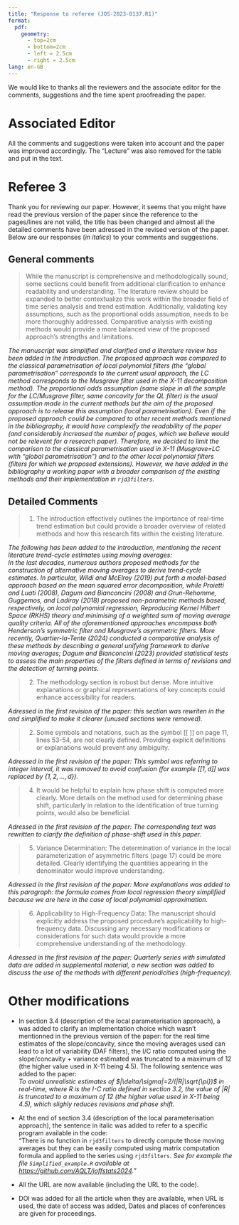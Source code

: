 ```yaml
---
title: "Response to referee (JOS-2023-0137.R1)"
format: 
  pdf:
    geometry:
      - top=2cm
      - bottom=2cm
      - left = 2.5cm
      - right = 2.5cm
lang: en-GB  
---
```


We would like to thanks all the reviewers and the associate editor for the comments, suggestions and the time spent proofreading the paper.

# Associated Editor

All the comments and suggestions were taken into account and the paper was improved accordingly.
The "Lecture" was also removed for the table and put in the text.

# Referee 3

Thank you for reviewing our paper.
However, it seems that you might have read the previous version of the paper since the reference to the pages/lines are not valid, the title has been changed and almost all the detailed comments have been adressed in the revised version of the paper.
Below are our responses (*in italics*) to your comments and suggestions.


## General comments

> While the manuscript is comprehensive and methodologically sound, some sections could benefit from additional clarification to enhance readability and understanding. 
The literature review should be expanded to better contextualize this work within the broader field of time series analysis and trend estimation. 
Additionally, validating key assumptions, such as the proportional odds assumption, needs to be more thoroughly addressed.
Comparative analysis with existing methods would provide a more balanced view of the proposed approach's strengths and limitations.

*The manuscript was simplified and clarified and a literature review has been added in the introduction.*
*The proposed approach was compared to the classical parametrisation of local polynomial filters (the "global parametrisation" corresponds to the current usual approach, the LC method corresponds to the Musgrave filter used in the X-11 decomposition method).*
*The proportional odds assumption (same slope in all the sample for the LC/Musgrave filter, same concavity for the QL filter) is the usual assumption made in the current methods but the aim of the proposed approach is to release this assumption (local parametrisation).*
*Even if the proposed approach could be compared to other recent methods mentioned in the bibliography, it would have complexify the readability of the paper (and considerably increased the number of pages, which we believe would not be relevent for a research paper).*
*Therefore, we decided to limit the comparison to the classical parametrisation used in X-11 (Musgrave=LC with "global parametrisation") and to the other local polynomial filters (filters for which we proposed extensions).*
*However, we have added in the bibliography a working paper with a broader comparison of the existing methods and their implementation in `rjd3filters`.*

## Detailed Comments

> 1. The introduction effectively outlines the importance of real-time trend estimation but could provide a broader overview of related methods and how this research fits within the existing literature.

*The following has been added to the introduction, mentioning the recent literature trend-cycle estimates using moving averages:*\
*In the last decades, numerous authors proposed methods for the construction of alternative moving averages to derive trend-cycle estimates. In particular, Wildi and McElroy (2019) put forth a model-based approach based on the mean squared error decomposition, while Proietti and Luati (2008), Dagum and Bianconcini (2008) and Grun-Rehomme, Guggemos, and Ladiray (2018) proposed non-parametric methods based, respectively, on local polynomial regression, Reproducing Kernel Hilbert Space (RKHS) theory and minimising of a weighted sum of moving average quality criteria. All of the aforementioned approaches encompass both Henderson’s symmetric filter and Musgrave’s asymmetric filters. More recently, Quartier-la-Tente (2024) conducted a comparative analysis of these methods by describing a general unifying framework to derive moving averages; Dagum and Bianconcini (2023) provided statistical tests to assess the main properties of the filters defined in terms of revisions and the detection of turning points.*


> 2. The methodology section is robust but dense. More intuitive explanations or graphical representations of key concepts could enhance accessibility for readers.

*Adressed in the first revision of the paper: this section was rewriten in the and simplified to make it clearer (unused sections were removed).*

> 2.  Some symbols and notations, such as the symbol [[ ]] on page 11, lines 53-54, are not clearly defined. Providing explicit definitions or explanations would prevent any ambiguity.

*Adressed in the first revision of the paper: This symbol was referring to integer interval, it was removed to avoid confusion (for example $[[1,d]]$ was replaced by $\{1,2,\dots, d\}$).*

> 4. It would be helpful to explain how phase shift is computed more clearly. More details on the method used for determining phase shift, particularly in relation to the identification of true turning points, would also be beneficial.

*Adressed in the first revision of the paper: The corresponding text was rewritten to clarify the definition of phase-shift used in this paper.*

> 5. Variance Determination: The determination of variance in the local parameterization of asymmetric filters (page 17) could be more detailed. Clearly identifying the quantities appearing in the denominator would improve understanding.

*Adressed in the first revision of the paper: More explanations was added to this paragraph: the formula comes from local regression theory simplified because we are here in the case of local polynomial approximation.*

> 6. Applicability to High-Frequency Data: The manuscript should explicitly address the proposed procedure's applicability to high-frequency data. Discussing any necessary modifications or considerations for such data would provide a more comprehensive understanding of the methodology.

*Adressed in the first revision of the paper: Quarterly series with simulated data are added in supplemental material, a new section was added to discuss the use of the methods with different periodicities (high-frequency).*


# Other modifications

- In section 3.4 (description of the local parameterisation approach), a was added to clarify an implementation choice which wasn't mentionned in the previous version of the paper: for the real time estimates of the slope/concavity, since the moving averages used can lead to a lot of variability (DAF filters), the I/C ratio computed using the slope/concavity + variance estimated was truncated to a maximum of 12 (the higher value used in X-11 being 4.5). The following sentence was added to the paper:\
*To avoid unrealistic estimates of $|\delta/\sigma|=2/(|R|\sqrt{\pi})$ in real-time, where $R$ is the I-C ratio defined in section 3.2, the value of $|R|$ is truncated to a maximum of 12 (the higher value used in X-11 being 4.5), which slighly reduces revisions and phase shift.*

- At the end of section 3.4 (description of the local parameterisation approach), the sentence in italic was added to refer to a specific program available in the code:\
"There is no function in `rjd3filters` to directly compute those moving averages but they can be easily computed using matrix computation formula and applied to the series using `rjd3filters`.
*See for example the file `Simplified_example.R` available at <https://github.com/AQLT/joffstats2024>.*"


- All the URL are now available (including the URL to the code).

- DOI was added for all the article when they are available, when URL is used, the date of access was added, Dates and places of conferences are given for proceedings.
